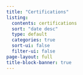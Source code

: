 ```yaml
---
title: "Certifications"
listing:
  contents: certifications
  sort: "date desc"
  type: default
  categories: true
  sort-ui: false
  filter-ui: false
page-layout: full
title-block-banner: true
---
```

